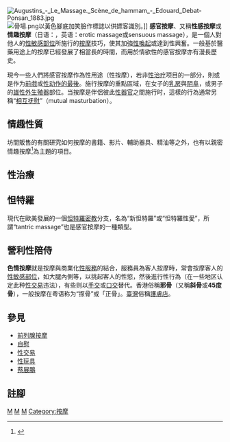 {{Refimprove|time=2007-10-8}}
<!-- {{Distinguish|人类性行为}} -->
[[File:Augustins_-_Le_Massage._Scène_de_hammam_-_Edouard_Debat-Ponsan_1883.jpg|thumb]]
[[File:骨場.png|thumb]]以黃色腳底加笑臉作標誌以供嫖客識別。]]
'''感官按摩'''、又稱'''性感按摩'''或'''情趣按摩'''（日语：{{lang|ja|性感マッサージ}}，英语：erotic massage或sensuous massage），是一個人對他人的[[性敏感部位|性敏感部位]]所施行的[[按摩|按摩]]技巧，使其加強[[性喚起|性喚起]]或達到性興奮。一般基於醫藥用途上的按摩已經發展了相當長的時間，而用於情欲性的感官按摩亦有漫長歷史。

現今一些人們將感官按摩作為性用途（性按摩），若非[[性治疗|性治疗]]项目的一部分，則或是作为[[前戲|前戲]]或[[后戏|性动作的最後]]。施行按摩的重點區域，在女子的[[乳房|乳房]]與[[阴阜|阴阜]]，或男子的[[男性生殖系統|雄性外生殖器]]部位。当按摩是伴侶彼此[[生殖器|性器官]]之間施行时，這樣的行為通常另稱“[[非插入式性行為#相互抚慰|相互抚慰]]”（mutual masturbation）。

==情趣性質==
<!-- amateur erotic massage -->坊間販售的有關研究如何按摩的書籍、影片、輔助器具、精油等之外，也有以親密情趣按摩<ref>{{Cite web|title=令人臉紅心跳的情趣按摩手法《上》|url=http://ijk999.com/blog/%E6%83%85%E8%B6%A3%E6%8C%89%E6%91%A9%E6%89%8B%E6%B3%95%E4%B8%8A/|accessdate=2013-08-27|publisher=愛健康舒壓頻道|archive-url=https://web.archive.org/web/20150621130040/http://ijk999.com/blog/%E6%83%85%E8%B6%A3%E6%8C%89%E6%91%A9%E6%89%8B%E6%B3%95%E4%B8%8A/|archive-date=2015-06-21|dead-url=no|quote=部分與傳統的按摩方式相近……情趣按摩(Erotic Massage)對象並非一般人，而是親密的另一半……《手愛:獻給親密愛人的性愛按摩圖解指南》}}</ref>為主題的項目。

==性治療==
{{Further|性治疗}}
{{擴充章節}}

==怛特羅==
現代在歐美發展的一個[[怛特羅密教|怛特羅密教]]分支，名為“新怛特羅”或“怛特羅性愛”，所謂“tantric massage”也是感官按摩的一種類型。

==營利性陪侍==
<!-- commercial erotic and sexual massage -->
'''色情按摩'''就是按摩與商業化[[性交易|性服務]]的結合，服務員為客人按摩時，常會按摩客人的[[性敏感部位|性敏感部位]]，如大腿內側等，以挑起客人的性慾，然後進行性行為（在一些地区认定此种[[性交易|性交易]]违法），有些则以[[手交|手交]]或[[口交|口交]]替代。香港俗稱'''邪骨'''（又稱'''斜骨'''或'''45度骨'''），一般按摩在粤语称为“揼骨”或「正骨」。[[臺灣|臺灣]]俗稱[[護膚店|護膚店]]。

==參見==
*[[前列腺按摩|前列腺按摩]]
*[[自慰|自慰]]
*[[性交易|性交易]]
*[[性玩具|性玩具]]
*[[蔡展鵬|蔡展鵬]]

==註腳==
{{Reflist|1}}
{{性}}
[[Category:性行為|M]]
[[Category:性交易|M]]
[[Category:性治療|M]]
[[Category:按摩|Category:按摩]]